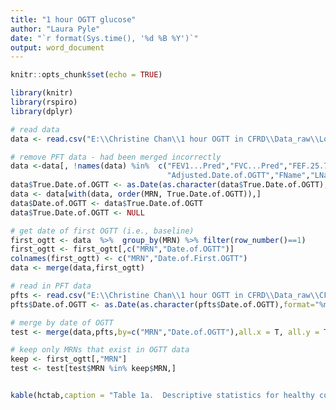 ```yaml
---
title: "1 hour OGTT glucose"
author: "Laura Pyle"
date: "`r format(Sys.time(), '%d %B %Y')`"
output: word_document
---
```


```r
knitr::opts_chunk$set(echo = TRUE)

library(knitr)
library(rspiro)
library(dplyr)

# read data
data <- read.csv("E:\\Christine Chan\\1 hour OGTT in CFRD\\Data_raw\\Longitudinal Modeling to Determine the Viability of 1 Hour Oral Glucose Tolerance Test for Cystic Fibrosis Related Diabetes Screening Data.csv")

# remove PFT data - had been merged incorrectly
data <-data[, !names(data) %in%  c("FEV1...Pred","FVC...Pred","FEF.25.75...Pred","FVC.Raw","FEV1.Raw","FEF.25.75.Raw",
                                   "Adjusted.Date.of.OGTT","FName","LName")]
data$True.Date.of.OGTT <- as.Date(as.character(data$True.Date.of.OGTT),format="%m/%d/%Y")
data <- data[with(data, order(MRN, True.Date.of.OGTT)),]
data$Date.of.OGTT <- data$True.Date.of.OGTT
data$True.Date.of.OGTT <- NULL

# get date of first OGTT (i.e., baseline)
first_ogtt <- data  %>%  group_by(MRN) %>% filter(row_number()==1)
first_ogtt <- first_ogtt[,c("MRN","Date.of.OGTT")]
colnames(first_ogtt) <- c("MRN","Date.of.First.OGTT")
data <- merge(data,first_ogtt)

# read in PFT data
pfts <- read.csv("E:\\Christine Chan\\1 hour OGTT in CFRD\\Data_raw\\CFRD PFTs.csv")
pfts$Date.of.OGTT <- as.Date(as.character(pfts$Date.of.OGTT),format="%m/%d/%Y")

# merge by date of OGTT
test <- merge(data,pfts,by=c("MRN","Date.of.OGTT"),all.x = T, all.y = T)

# keep only MRNs that exist in OGTT data
keep <- first_ogtt[,"MRN"]
test <- test[test$MRN %in% keep$MRN,]



```


```r
kable(hctab,caption = "Table 1a.  Descriptive statistics for healthy controls by Tanner stage.")
```
<br>

